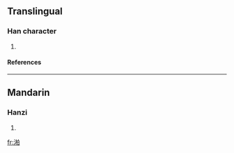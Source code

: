 ==Translingual==
===Han character===
{{Han char|rn=85|rad=水|as=09|sn=12|four=|canj=水木竹日 (EDHA)}}
# {{defn|Han|sort=水09}}
====References====
{{Han ref|kx=0636.280|dkj=17828|dj=1043.250|hdz=31670.060|uh=6E50|ud=28240}}

----
==Mandarin==
===Hanzi===
{{cmn-hanzi|pin=[[mò]] ([[mo4]])|wg=mo<sup>4</sup>}}
# {{defn|Mandarin}}

[[fr:湐]]